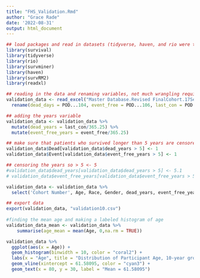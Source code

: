 ```yaml
---
title: "FHS_Validation.Rmd"
author: "Grace Rade"
date: '2022-08-31'
output: html_document
---
```

```r
## load packages and read in datasets (tidyverse, haven, and rio were the only packages that I actually needed for this)
library(survival)
library(tidyverse)
library(rio)
library(survminer)
library(haven)
library(survRM2)
library(readxl)

## reading in the data and renaming variables, not much wrangling required for this data
validation_data <- read_excel("Master Database.Revised FinalCohort.17Sep22.xlsx") %>% 
  rename(dead_days = POD...104, event_free = POD...106, last_con = POD...101, Event = 'Death/LVAD/Tx', TXB_group1 = 'TXB2-M (>/=1500) Group', TXB_group2 = 'TXB2-M (>1291)', EGFR_group = 'TXB2-M/eGFR Group') 

## adding the years variable
validation_data <- validation_data %>% 
  mutate(dead_years = last_con/365.25) %>% 
  mutate(event_free_years = event_free/365.25)

## make sure that patients who survived longer than 5 years are censored
validation_data$Dead[validation_data$dead_years > 5] <- 1
validation_data$Event[validation_data$event_free_years > 5] <- 1

## censoring the years so > 5 <- 5
#validation_data$dead_years[validation_data$dead_years > 5] <- 5.1
# validation_data$event_free_years[validation_data$event_free_years > 5] <- 1

validation_data <- validation_data %>% 
  select('Cohort Number', Age, Race, Gender, dead_years, event_free_years, Dead, Event, TXB_group1, TXB_group2, EGFR_group)

## export data
export(validation_data, "validation10.csv")
  
#finding the mean age and making a labeled histogram of age
validation_data_mean <- validation_data %>% 
    summarise(age_mean = mean(Age, 0,na.rm = TRUE))

validation_data %>% 
  ggplot(aes(x = Age)) + 
  geom_histogram(binwidth = 10, color = "coral2") +
  labs(x = "Age", title = "Distribution of Participant Age, 10-year groups") +
  geom_vline(xintercept = 61.58095, color = "cyan3") +
  geom_text(x = 80, y = 30, label = "Mean = 61.58095")
```

